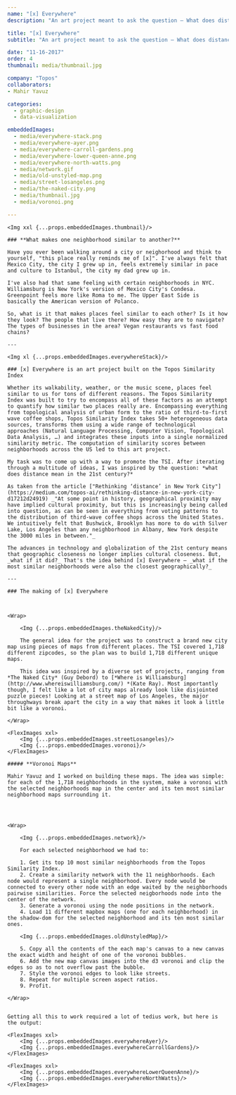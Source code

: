 ```yaml
---
name: "[x] Everywhere"
description: "An art project meant to ask the question — What does distance mean in the 21st century? [x] Everywhere is a visual (and arguably insane) way to explore neighborhood similarities."

title: "[x] Everywhere"
subtitle: "An art project meant to ask the question — What does distance mean in the 21st century? [x] Everywhere is a visual (and arguably insane) way to explore neighborhood similarities."

date: "11-16-2017"
order: 4
thumbnail: media/thumbnail.jpg

company: "Topos"
collaborators: 
- Mahir Yavuz

categories:
  - graphic-design
  - data-visualization

embeddedImages:
  - media/everywhere-stack.png
  - media/everywhere-ayer.png
  - media/everywhere-carroll-gardens.png
  - media/everywhere-lower-queen-anne.png
  - media/everywhere-north-watts.png
  - media/network.gif
  - media/old-unstyled-map.png
  - media/street-losangeles.png
  - media/the-naked-city.png
  - media/thumbnail.jpg
  - media/voronoi.png

---
```


	<Img xxl {...props.embeddedImages.thumbnail}/>

	### **What makes one neighborhood similar to another?**

	Have you ever been walking around a city or neighorhood and think to yourself, "this place really reminds me of [x]". I've always felt that Mexico City, the city I grew up in, feels extremely similar in pace and culture to Istanbul, the city my dad grew up in. 

	I've also had that same feeling with certain neighborhoods in NYC. Williamsburg is New York's version of Mexico City's Condesa. Greenpoint feels more like Roma to me. The Upper East Side is basically the American version of Polanco. 

	So, what is it that makes places feel similar to each other? Is it how they look? The people that live there? How easy they are to navigate? The types of businesses in the area? Vegan restaurants vs fast food chains?

	---

	<Img xl {...props.embeddedImages.everywhereStack}/>

	### [x] Everywhere is an art project built on the Topos Similarity Index

	Whether its walkability, weather, or the music scene, places feel similar to us for tons of different reasons. The Topos Similarity Index was built to try to encompass all of these factors as an attempt to quantify how similar two places really are. Encompassing everything from topological analysis of urban form to the ratio of third-to-first wave coffee shops, Topos Similarity Index takes 50+ heterogeneous data sources, transforms them using a wide range of technological approaches (Natural Language Processing, Computer Vision, Topological Data Analysis, …) and integrates these inputs into a single normalized similarity metric. The computation of similarity scores between neighborhoods across the US led to this art project.

	My task was to come up with a way to promote the TSI. After iterating through a multitude of ideas, I was inspired by the question: *what does distance mean in the 21st century?*

	As taken from the article ["Rethinking ‘distance’ in New York City"](https://medium.com/topos-ai/rethinking-distance-in-new-york-city-d17212d24919) _"At some point in history, geographical proximity may have implied cultural proximity, but this is increasingly being called into question, as can be seen in everything from voting patterns to the distribution of third-wave coffee shops across the United States. We intuitively felt that Bushwick, Brooklyn has more to do with Silver Lake, Los Angeles than any neighborhood in Albany, New York despite the 3000 miles in between."_

	The advances in technology and globalization of the 21st century means that geographic closeness no longer implies cultural closeness. But, _what if it did?_ That's the idea behind [x] Everywhere — _what if the most similar neighborhoods were also the closest geographically?_

	---

	### The making of [x] Everywhere

	

	<Wrap>

		<Img {...props.embeddedImages.theNakedCity}/>

		The general idea for the project was to construct a brand new city map using pieces of maps from different places. The TSI covered 1,718 different zipcodes, so the plan was to build 1,718 different unique maps. 

		This idea was inspired by a diverse set of projects, ranging from *The Naked City* (Guy Debord) to [*Where is Williamsburg](http://www.whereiswilliamsburg.com/) *(Kate Ray). Most importantly though, I felt like a lot of city maps already look like disjointed puzzle pieces! Looking at a street map of Los Angeles, the major throughways break apart the city in a way that makes it look a little bit like a voronoi. 

	</Wrap>

	<FlexImages xxl>
		<Img {...props.embeddedImages.streetLosangeles}/>
		<Img {...props.embeddedImages.voronoi}/>
	</FlexImages>

	##### **Voronoi Maps**

	Mahir Yavuz and I worked on building these maps. The idea was simple: for each of the 1,718 neighborhoods in the system, make a voronoi with the selected neighborhoods map in the center and its ten most similar neighborhood maps surrounding it. 

	


	<Wrap>

		<Img {...props.embeddedImages.network}/>

		For each selected neighborhood we had to:

		1. Get its top 10 most similar neighborhoods from the Topos Similarity Index. 
		2. Create a similarity network with the 11 neighborhoods. Each node would represent a single neighborhood. Every node would be connected to every other node with an edge waited by the neighborhoods pairwise similarities. Force the selected neigborhoods node into the center of the network. 
		3. Generate a voronoi using the node positions in the network.  
		4. Load 11 different mapbox maps (one for each neighborhood) in the shadow-dom for the selected neighborhood and its ten most similar ones.

		<Img {...props.embeddedImages.oldUnstyledMap}/>

		5. Copy all the contents of the each map's canvas to a new canvas the exact width and height of one of the voronoi bubbles. 
		6. Add the new map canvas images into the d3 voronoi and clip the edges so as to not overflow past the bubble.
		7. Style the voronoi edges to look like streets.
		8. Repeat for multiple screen aspect ratios. 
		9. Profit.

	</Wrap>


	Getting all this to work required a lot of tedius work, but here is the output:
	
	<FlexImages xxl>
		<Img {...props.embeddedImages.everywhereAyer}/>
		<Img {...props.embeddedImages.everywhereCarrollGardens}/>
	</FlexImages>

	<FlexImages xxl>
		<Img {...props.embeddedImages.everywhereLowerQueenAnne}/>
		<Img {...props.embeddedImages.everywhereNorthWatts}/>
	</FlexImages>
	
	
